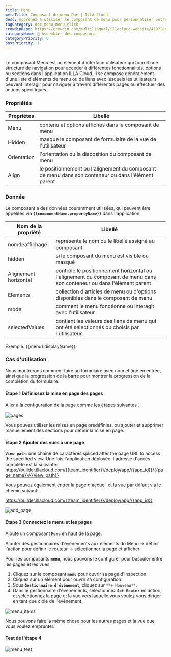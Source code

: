 ```yaml
---
title: Menu
metaTitle: Composant de menu Doc | ILLA Cloud
desc: Apprenez à utiliser le composant de menu pour personnaliser votre application dans ILLA Cloud.
tagCategory: doc_menu_menu_click
crowdinRepo: https://crowdin.com/multilingual/illacloud-website/419?languages=fr&filter=basic&value=0
categoryName: 🧬 Assembler des composants
categoryPriority: 6
postPriority: 1
---
```


## <h2 hidden>Qu'est-ce que le menu ?</h2>

Le composant Menu est un élément d'interface utilisateur qui fournit une structure de navigation pour accéder à différentes fonctionnalités, options ou sections dans l'application ILLA Cloud. Il se compose généralement d'une liste d'éléments de menu ou de liens avec lesquels les utilisateurs peuvent interagir pour naviguer à travers différentes pages ou effectuer des actions spécifiques.

### Propriétés

| Propriétés   | Libellé                                                                                                  |
| ------------ | -------------------------------------------------------------------------------------------------------- |
| Menu         | contenu et options affichés dans le composant de menu                                                    |
| Hidden       | masque le composant de formulaire de la vue de l'utilisateur                                             |
| Orientation  | l'orientation ou la disposition du composant de menu                                                     |
| Align        | le positionnement ou l'alignement du composant de menu dans son conteneur ou dans l'élément parent       |

### Donnée

Le composant a des données couramment utilisées, qui peuvent être appelées via **`{{componentName.propertyName}}`** dans l'application.

| Nom de la propriété   | Libellé                                                                                                                   |
| --------------------- | ------------------------------------------------------------------------------------------------------------------------- |
| nomdeaffichage        | représente le nom ou le libellé assigné au composant                                                                      |
| hidden                | si le composant du menu est visible ou masqué                                                                             |
| Alignement horizontal | contrôle le positionnement horizontal ou l'alignement du composant de menu dans son conteneur ou dans l'élément parent    |
| Eléments              | collection d'articles de menu ou d'options disponibles dans le composant de menu                                          |
| mode                  | comment le menu fonctionne ou interagit avec l'utilisateur                                                                |
| selectedValues        | contient les valeurs des liens de menu qui ont été sélectionnés ou choisis par l'utilisateur.                             |

Exemple: {{menu1.displayName}}

### Cas d'utilisation

Nous montrerons comment faire un formulaire avec nom et âge en entrée, ainsi que la progression de la barre pour montrer la progression de la complétion du formulaire.

#### Étape 1 Définissez la mise en page des pages

Aller à la configuration de la page comme les étapes suivantes：

![pages](https://cdn.illacloud.com/official-website/img/docs/pages.png)

Vous pouvez utiliser les mises en page prédéfinies, ou ajouter et supprimer manuellement des sections pour définir la mise en page.

#### Étape 2 Ajouter des vues à une page

**`View path`**: une chaîne de caractères spliced after the page URL to access the specified view. Une fois l'application déployée, l'adresse d'accès complète est la suivante: https://builder.illacloud.com/{{team_identifier}}/deploy/app/{{app_id}}/{{page_name}}/{{view_path}}

Vous pouvez également entrer la page d'accueil et la vue par défaut via le chemin suivant:

https://builder.illacloud.com/{{team_identifier}}/deploy/app/{{app_id}}

![add_page](https://cdn.illacloud.com/official-website/img/docs/add_page.png)

#### Étape 3 Connectez le menu et les pages

Ajoute un composant **`Menu`** en haut de la page.

Ajouter des gestionnaires d'événements aux éléments du Menu → définir l'action pour définir le routeur → sélectionner la page et afficher

Pour les composants **`menu`**, nous pouvons le configurer pour basculer entre les pages et les vues

1.  Cliquez sur le composant **`menu`** pour ouvrir sa page d'inspection.
2.  Cliquez sur un élément pour ouvrir sa configuration.
3.  Sous **`Gestionnaire d'événement`**, cliquez sur `**+ Nouveau**`.
4.  Dans le gestionnaire d'événements, sélectionnez **`Set Router`** en action, et sélectionnez la page et la vue vers laquelle vous voulez vous diriger en tant que cible de l'événement.

![menu_items](https://cdn.illacloud.com/official-website/img/docs/menu_items.jpg)

Nous pouvons faire la même chose pour les autres pages et la vue que vous voulez emprunter.

#### Test de l'étape 4

![menu_test](https://cdn.illacloud.com/official-website/img/docs/menu_test.gif)
